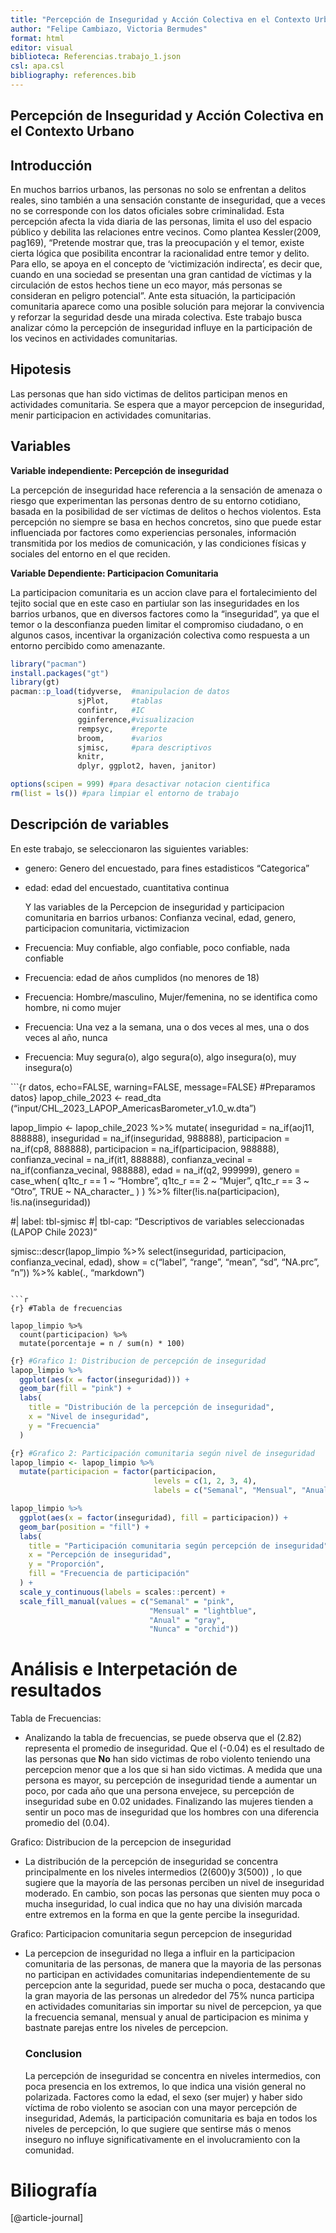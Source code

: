 ```yaml
---
title: "Percepción de Inseguridad y Acción Colectiva en el Contexto Urbano"
author: "Felipe Cambiazo, Victoria Bermudes"
format: html
editor: visual
biblioteca: Referencias.trabajo_1.json
csl: apa.csl
bibliography: references.bib
---
```


## Percepción de Inseguridad y Acción Colectiva en el Contexto Urbano

## Introducción

En muchos barrios urbanos, las personas no solo se enfrentan a delitos reales, sino también a una sensación constante de inseguridad, que a veces no se corresponde con los datos oficiales sobre criminalidad. Esta percepción afecta la vida diaria de las personas, limita el uso del espacio público y debilita las relaciones entre vecinos. Como plantea Kessler(2009, pag169), "Pretende mostrar que, tras la preocupación y el temor, existe cierta lógica que posibilita encontrar la racionalidad entre temor y delito. Para ello, se apoya en el concepto de ‘victimización indirecta’, es decir que, cuando en una sociedad se presentan una gran cantidad de víctimas y la circulación de estos hechos tiene un eco mayor, más personas se consideran en peligro potencial". Ante esta situación, la participación comunitaria aparece como una posible solución para mejorar la convivencia y reforzar la seguridad desde una mirada colectiva. Este trabajo busca analizar cómo la percepción de inseguridad influye en la participación de los vecinos en actividades comunitarias.

## Hipotesis

Las personas que han sido victimas de delitos participan menos en actividades comunitaria. Se espera que a mayor percepcion de inseguridad, menir participacion en actividades comunitarias.

## Variables

**Variable independiente: Percepción de inseguridad**

La percepción de inseguridad hace referencia a la sensación de amenaza o riesgo que experimentan las personas dentro de su entorno cotidiano, basada en la posibilidad de ser víctimas de delitos o hechos violentos. Esta percepción no siempre se basa en hechos concretos, sino que puede estar influenciada por factores como experiencias personales, información transmitida por los medios de comunicación, y las condiciones físicas y sociales del entorno en el que reciden.

**Variable Dependiente: Participacion Comunitaria**

La participacion comunitaria es un accion clave para el fortalecimiento del tejito social que en este caso en partiular son las inseguridades en los barrios urbanos, que en diversos factores como la "inseguridad", ya que el temor o la desconfianza pueden limitar el compromiso ciudadano, o en algunos casos, incentivar la organización colectiva como respuesta a un entorno percibido como amenazante.

```r

library("pacman")
install.packages("gt")
library(gt)
pacman::p_load(tidyverse,  #manipulacion de datos
               sjPlot,     #tablas
               confintr,   #IC
               gginference,#visualizacion
               rempsyc,    #reporte
               broom,      #varios
               sjmisc,     #para descriptivos
               knitr,
               dplyr, ggplot2, haven, janitor)

options(scipen = 999) #para desactivar notacion cientifica
rm(list = ls()) #para limpiar el entorno de trabajo
```

## Descripción de variables

En este trabajo, se seleccionaron las siguientes variables:

-   genero: Genero del encuestado, para fines estadisticos "Categorica"

-   edad: edad del encuestado, cuantitativa continua

    Y las variables de la Percepcion de inseguridad y participacion comunitaria en barrios urbanos: Confianza vecinal, edad, genero, participacion comunitaria, victimizacion

-   Frecuencia: Muy confiable, algo confiable, poco confiable, nada confiable

-   Frecuencia: edad de años cumplidos (no menores de 18)

-   Frecuencia: Hombre/masculino, Mujer/femenina, no se identifica como hombre, ni como mujer

-   Frecuencia: Una vez a la semana, una o dos veces al mes, una o dos veces al año, nunca

-   Frecuencia: Muy segura(o), algo segura(o), algo insegura(o), muy insegura(o)

```{r datos, echo=FALSE, warning=FALSE, message=FALSE} #Preparamos datos}
lapop_chile_2023 <- read_dta ("input/CHL_2023_LAPOP_AmericasBarometer_v1.0_w.dta")

lapop_limpio <- lapop_chile_2023 %>%
  mutate(
    inseguridad = na_if(aoj11, 888888),
    inseguridad = na_if(inseguridad, 988888),
    participacion = na_if(cp8, 888888),
    participacion = na_if(participacion, 988888),
    confianza_vecinal = na_if(it1, 888888),
    confianza_vecinal = na_if(confianza_vecinal, 988888),
    edad = na_if(q2, 999999),
    genero = case_when(
      q1tc_r == 1 ~ "Hombre",
      q1tc_r == 2 ~ "Mujer",
      q1tc_r == 3 ~ "Otro",
      TRUE ~ NA_character_
    )
  ) %>%
  filter(!is.na(participacion), !is.na(inseguridad))

#| label: tbl-sjmisc
#| tbl-cap: "Descriptivos de variables seleccionadas (LAPOP Chile 2023)"

sjmisc::descr(lapop_limpio %>% 
  select(inseguridad, participacion, confianza_vecinal, edad), 
  show = c("label", "range", "mean", "sd", "NA.prc", "n")) %>%
  kable(., "markdown")



```

```r
{r} #Tabla de frecuencias

lapop_limpio %>%
  count(participacion) %>%
  mutate(porcentaje = n / sum(n) * 100)
```

```r
{r} #Grafico 1: Distribucion de percepción de inseguridad
lapop_limpio %>%
  ggplot(aes(x = factor(inseguridad))) +
  geom_bar(fill = "pink") +
  labs(
    title = "Distribución de la percepción de inseguridad",
    x = "Nivel de inseguridad",
    y = "Frecuencia"
  )
```

```r
{r} #Grafico 2: Participación comunitaria según nivel de inseguridad
lapop_limpio <- lapop_limpio %>%
  mutate(participacion = factor(participacion,
                                levels = c(1, 2, 3, 4),
                                labels = c("Semanal", "Mensual", "Anual", "Nunca")))

lapop_limpio %>%
  ggplot(aes(x = factor(inseguridad), fill = participacion)) +
  geom_bar(position = "fill") +
  labs(
    title = "Participación comunitaria según percepción de inseguridad",
    x = "Percepción de inseguridad",
    y = "Proporción",
    fill = "Frecuencia de participación"
  ) +
  scale_y_continuous(labels = scales::percent) +
  scale_fill_manual(values = c("Semanal" = "pink", 
                               "Mensual" = "lightblue", 
                               "Anual" = "gray", 
                               "Nunca" = "orchid"))
```

# Análisis e Interpetación de resultados

Tabla de Frecuencias:

-   Analizando la tabla de frecuencias, se puede observa que el (2.82) representa el promedio de inseguridad. Que el (-0.04) es el resultado de las personas que **No** han sido victimas de robo violento teniendo una percepcion menor que a los que si han sido victimas. A medida que una persona es mayor, su percepción de inseguridad tiende a aumentar un poco, por cada año que una persona envejece, su percepción de inseguridad sube en 0.02 unidades. Finalizando las mujeres tienden a sentir un poco mas de inseguridad que los hombres con una diferencia promedio del (0.04).

Grafico: Distribucion de la percepcion de inseguridad

-   La distribución de la percepción de inseguridad se concentra principalmente en los niveles intermedios (2(600)y 3(500)) , lo que sugiere que la mayoría de las personas perciben un nivel de inseguridad moderado. En cambio, son pocas las personas que sienten muy poca o mucha inseguridad, lo cual indica que no hay una división marcada entre extremos en la forma en que la gente percibe la inseguridad.

Grafico: Participacion comunitaria segun percepcion de inseguridad

-   La percepcion de inseguridad no llega a influir en la participacion comunitaria de las personas, de manera que la mayoria de las personas no participan en actividades comunitarias independientemente de su percepcion ante la seguridad, puede ser mucha o poca, destacando que la gran mayoria de las personas un alrededor del 75% nunca participa en actividades comunitarias sin importar su nivel de percepcion, ya que la frecuencia semanal, mensual y anual de participacion es minima y bastnate parejas entre los niveles de percepcion.

    ### Conclusion

    La percepción de inseguridad se concentra en niveles intermedios, con poca presencia en los extremos, lo que indica una visión general no polarizada. Factores como la edad, el sexo (ser mujer) y haber sido víctima de robo violento se asocian con una mayor percepción de inseguridad, Además, la participación comunitaria es baja en todos los niveles de percepción, lo que sugiere que sentirse más o menos inseguro no influye significativamente en el involucramiento con la comunidad.

# Biliografía

[@article-journal]
